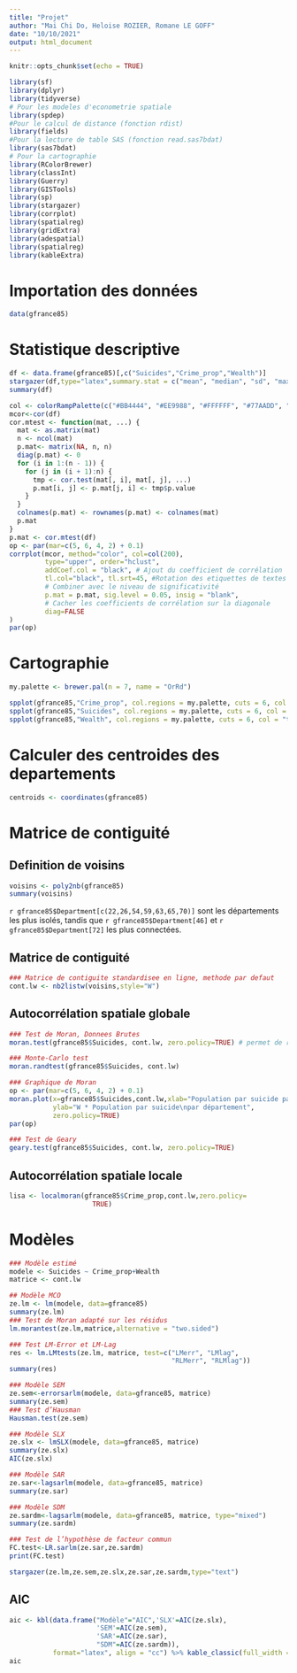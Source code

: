 ```yaml
---
title: "Projet"
author: "Mai Chi Do, Heloise ROZIER, Romane LE GOFF"
date: "10/10/2021"
output: html_document
---
```


```r
knitr::opts_chunk$set(echo = TRUE)
```

```r
library(sf)
library(dplyr)
library(tidyverse)
# Pour les modeles d'econometrie spatiale
library(spdep)
#Pour le calcul de distance (fonction rdist)
library(fields)
#Pour la lecture de table SAS (fonction read.sas7bdat)
library(sas7bdat)
# Pour la cartographie
library(RColorBrewer)
library(classInt)
library(Guerry)
library(GISTools)
library(sp)
library(stargazer)
library(corrplot)
library(spatialreg)
library(gridExtra)
library(adespatial)
library(spatialreg)
library(kableExtra)
```

# Importation des données

```r
data(gfrance85)
```

# Statistique descriptive

```r
df <- data.frame(gfrance85)[,c("Suicides","Crime_prop","Wealth")]
stargazer(df,type="latex",summary.stat = c("mean", "median", "sd", "max", "min"))
summary(df)

col <- colorRampPalette(c("#BB4444", "#EE9988", "#FFFFFF", "#77AADD", "#4477AA"))
mcor<-cor(df)
cor.mtest <- function(mat, ...) {
  mat <- as.matrix(mat)
  n <- ncol(mat)
  p.mat<- matrix(NA, n, n)
  diag(p.mat) <- 0
  for (i in 1:(n - 1)) {
    for (j in (i + 1):n) {
      tmp <- cor.test(mat[, i], mat[, j], ...)
      p.mat[i, j] <- p.mat[j, i] <- tmp$p.value
    }
  }
  colnames(p.mat) <- rownames(p.mat) <- colnames(mat)
  p.mat
}
p.mat <- cor.mtest(df)
op <- par(mar=c(5, 6, 4, 2) + 0.1)
corrplot(mcor, method="color", col=col(200),  
         type="upper", order="hclust", 
         addCoef.col = "black", # Ajout du coefficient de corrélation
         tl.col="black", tl.srt=45, #Rotation des etiquettes de textes
         # Combiner avec le niveau de significativité
         p.mat = p.mat, sig.level = 0.05, insig = "blank", 
         # Cacher les coefficients de corrélation sur la diagonale
         diag=FALSE 
)
par(op)
```


# Cartographie

```r
my.palette <- brewer.pal(n = 7, name = "OrRd")

spplot(gfrance85,"Crime_prop", col.regions = my.palette, cuts = 6, col = "transparent", main="Population par crime\ncontre la propriété")
spplot(gfrance85,"Suicides", col.regions = my.palette, cuts = 6, col = "transparent", main="Population par suicide")
spplot(gfrance85,"Wealth", col.regions = my.palette, cuts = 6, col = "transparent", main="Niveau de richesse")
```

# Calculer des centroides des departements

```r
centroids <- coordinates(gfrance85)
```

# Matrice de contiguité

## Definition de voisins

```r
voisins <- poly2nb(gfrance85)
summary(voisins)
```

`r gfrance85$Department[c(22,26,54,59,63,65,70)] ` sont les départements les plus isolés, tandis que `r gfrance85$Department[46] ` et `r gfrance85$Department[72] `
les plus connectées.

## Matrice de contiguité

```r
### Matrice de contiguite standardisee en ligne, methode par defaut
cont.lw <- nb2listw(voisins,style="W")
```

## Autocorrélation spatiale globale

```r
### Test de Moran, Donnees Brutes
moran.test(gfrance85$Suicides, cont.lw, zero.policy=TRUE) # permet de recup la stat de Moran

### Monte-Carlo test
moran.randtest(gfrance85$Suicides, cont.lw)

### Graphique de Moran
op <- par(mar=c(5, 6, 4, 2) + 0.1)
moran.plot(x=gfrance85$Suicides,cont.lw,xlab="Population par suicide par département",
           ylab="W * Population par suicide\npar département",
           zero.policy=TRUE)
par(op)

### Test de Geary
geary.test(gfrance85$Suicides, cont.lw, zero.policy=TRUE)
```

## Autocorrélation spatiale locale

```r
lisa <- localmoran(gfrance85$Crime_prop,cont.lw,zero.policy=
                     TRUE)
```

# Modèles

```r
### Modèle estimé
modele <- Suicides ~ Crime_prop+Wealth
matrice <- cont.lw

## Modèle MCO
ze.lm <- lm(modele, data=gfrance85)
summary(ze.lm)
### Test de Moran adapté sur les résidus
lm.morantest(ze.lm,matrice,alternative = "two.sided")

### Test LM-Error et LM-Lag
res <- lm.LMtests(ze.lm, matrice, test=c("LMerr", "LMlag",
                                         "RLMerr", "RLMlag"))
summary(res)

### Modèle SEM
ze.sem<-errorsarlm(modele, data=gfrance85, matrice)
summary(ze.sem)
### Test d’Hausman
Hausman.test(ze.sem)

### Modèle SLX
ze.slx <- lmSLX(modele, data=gfrance85, matrice)
summary(ze.slx)
AIC(ze.slx)

### Modèle SAR
ze.sar<-lagsarlm(modele, data=gfrance85, matrice)
summary(ze.sar)

### Modèle SDM
ze.sardm<-lagsarlm(modele, data=gfrance85, matrice, type="mixed")
summary(ze.sardm)

### Test de l’hypothèse de facteur commun
FC.test<-LR.sarlm(ze.sar,ze.sardm)
print(FC.test)

stargazer(ze.lm,ze.sem,ze.slx,ze.sar,ze.sardm,type="text")
```

## AIC

```r
aic <- kbl(data.frame("Modèle"="AIC",'SLX'=AIC(ze.slx),
                      'SEM'=AIC(ze.sem),
                      'SAR'=AIC(ze.sar),
                      "SDM"=AIC(ze.sardm)),
           format="latex", align = "cc") %>% kable_classic(full_width = F, html_font = "Cambria")
aic
```


